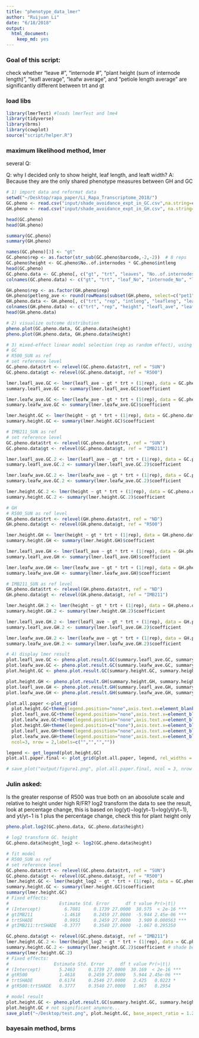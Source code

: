 ```yaml
---
title: "phenotype_data_lmer"
author: "Ruijuan Li"
date: "6/18/2018"
output: 
  html_document: 
    keep_md: yes
---
```


### Goal of this script:   
check whether "leave #", "internode #", "plant height (sum of internode length)", "leafl average", "leafw average", and "petiole length average" are significantly different between trt and gt 

### load libs 
```r
library(lmerTest) #loads lmerTest and lme4
library(tidyverse)
library(brms)
library(cowplot)
source("script/helper.R")  
```

### maximum likelihood method, lmer 

several Q: 

Q: why I decided only to show height, leaf length, and leaft width? A: Because they are the only shared phenotype measures between GH and GC 

```r
# 1) import data and reformat data 
setwd("~/Desktop/rapa_paper/Li_Rapa_Transcriptome_2018/")
GC.pheno <- read.csv("input/shade_avoidance_expt_in_GC.csv",na.string=c("NA","N/A")) # replace all NA w/ N/A (the standard missing data format in R)
GH.pheno <- read.csv("input/shade_avoidance_expt_in_GH.csv", na.string=c("NA","N/A")) 

head(GC.pheno)
head(GH.pheno)

summary(GC.pheno)
summary(GH.pheno)

names(GC.pheno)[3] <- "gt"
GC.pheno$rep <- as.factor(str_sub(GC.pheno$barcode,-2,-2))  # 8 reps 
GC.pheno$height <- GC.pheno$No..of.internodes * GC.pheno$intleng 
head(GC.pheno)
GC.pheno.data <- GC.pheno[, c("gt", "trt", "leaves", "No..of.internodes", "leafl", "leafw", "petleng", "rep", "height")]
colnames(GC.pheno.data) <- c("gt", "trt", "leaf_No", "internode_No", "leafl_ave", "leafw_ave", "petleng_ave", "rep", "height") 

GH.pheno$rep <- as.factor(GH.pheno$rep)
GH.pheno$petleng_ave <- round(rowMeans(subset(GH.pheno, select=c("pet1", "pet2", "pet3")), na.rm = T), digits = 1)
GH.pheno.data <- GH.pheno[, c("trt", "rep", "intleng", "leafleng", "leafwid", "leafnum", "internum", "species", "petleng_ave")]
colnames(GH.pheno.data) <- c("trt", "rep", "height", "leafl_ave", "leafw_ave", "leaf_No", "internode_No", "gt", "petleng_ave")
head(GH.pheno.data)

# 2) visualize outcome distribution 
pheno.plot(GC.pheno.data, GC.pheno.data$height) 
pheno.plot(GH.pheno.data, GH.pheno.data$height)

# 3) mixed-effect linear model selection (rep as random effect), using all original data scale
# GC
# R500_SUN as ref 
# set reference level 
GC.pheno.data$trt <- relevel(GC.pheno.data$trt, ref = "SUN")
GC.pheno.data$gt <- relevel(GC.pheno.data$gt, ref = "R500")

lmer.leafl_ave.GC <- lmer(leafl_ave ~ gt * trt + (1|rep), data = GC.pheno.data)
summary.leafl_ave.GC <- summary(lmer.leafl_ave.GC)$coefficient

lmer.leafw_ave.GC <- lmer(leafw_ave ~ gt * trt + (1|rep), data = GC.pheno.data)
summary.leafw_ave.GC <- summary(lmer.leafw_ave.GC)$coefficient

lmer.height.GC <- lmer(height ~ gt * trt + (1|rep), data = GC.pheno.data)
summary.height.GC <- summary(lmer.height.GC)$coefficient

# IMB211_SUN as ref
# set reference level 
GC.pheno.data$trt <- relevel(GC.pheno.data$trt, ref = "SUN")
GC.pheno.data$gt <- relevel(GC.pheno.data$gt, ref = "IMB211")

lmer.leafl_ave.GC.2 <- lmer(leafl_ave ~ gt * trt + (1|rep), data = GC.pheno.data)
summary.leafl_ave.GC.2 <- summary(lmer.leafl_ave.GC.2)$coefficient

lmer.leafw_ave.GC.2 <- lmer(leafw_ave ~ gt * trt + (1|rep), data = GC.pheno.data)
summary.leafw_ave.GC.2 <- summary(lmer.leafw_ave.GC.2)$coefficient

lmer.height.GC.2 <- lmer(height ~ gt * trt + (1|rep), data = GC.pheno.data)
summary.height.GC.2 <- summary(lmer.height.GC.2)$coefficient

# GH 
# R500_SUN as ref level 
GH.pheno.data$trt <- relevel(GH.pheno.data$trt, ref = "ND")
GH.pheno.data$gt <- relevel(GH.pheno.data$gt, ref = "R500")

lmer.height.GH <- lmer(height ~ gt * trt + (1|rep), data = GH.pheno.data)
summary.height.GH <- summary(lmer.height.GH)$coefficient

lmer.leafl_ave.GH <- lmer(leafl_ave ~ gt * trt + (1|rep), data = GH.pheno.data)
summary.leafl_ave.GH <- summary(lmer.leafl_ave.GH)$coefficient

lmer.leafw_ave.GH <- lmer(leafw_ave ~ gt * trt + (1|rep), data = GH.pheno.data)
summary.leafw_ave.GH <- summary(lmer.leafw_ave.GH)$coefficient

# IMB211_SUN as ref level 
GH.pheno.data$trt <- relevel(GH.pheno.data$trt, ref = "ND")
GH.pheno.data$gt <- relevel(GH.pheno.data$gt, ref = "IMB211")

lmer.height.GH.2 <- lmer(height ~ gt * trt + (1|rep), data = GH.pheno.data)
summary.height.GH.2 <- summary(lmer.height.GH.2)$coefficient

lmer.leafl_ave.GH.2 <- lmer(leafl_ave ~ gt * trt + (1|rep), data = GH.pheno.data)
summary.leafl_ave.GH.2 <- summary(lmer.leafl_ave.GH.2)$coefficient

lmer.leafw_ave.GH.2 <- lmer(leafw_ave ~ gt * trt + (1|rep), data = GH.pheno.data)
summary.leafw_ave.GH.2 <- summary(lmer.leafw_ave.GH.2)$coefficient

# 4) display lmer result 
plot.leafl_ave.GC <- pheno.plot.result.GC(summary.leafl_ave.GC, summary.leafl_ave.GC.2)
plot.leafw_ave.GC <- pheno.plot.result.GC(summary.leafw_ave.GC, summary.leafw_ave.GC.2)
plot.height.GC <- pheno.plot.result.GC(summary.height.GC, summary.height.GC.2)

plot.height.GH <- pheno.plot.result.GH(summary.height.GH, summary.height.GH.2)
plot.leafl_ave.GH <- pheno.plot.result.GH(summary.leafl_ave.GH, summary.leafl_ave.GH.2)
plot.leafw_ave.GH <- pheno.plot.result.GH(summary.leafw_ave.GH, summary.leafw_ave.GH.2)

plot.all.paper <-plot_grid(
  plot.height.GC+theme(legend.position="none",axis.text.x=element_blank())+labs(title="plant height", y="Growth Chamber\n mm"),
  plot.leafl_ave.GC+theme(legend.position="none",axis.text.x=element_blank())+labs(title="leaf length", y="mm"),
  plot.leafw_ave.GC+theme(legend.position="none",axis.text.x=element_blank())+labs(title="leaf width", y="mm", fill=""),
  plot.height.GH+theme(legend.position=c("none"),axis.text.x=element_blank())+labs(title=" ", y="Greenhouse\n mm"),
  plot.leafl_ave.GH+theme(legend.position="none",axis.text.x=element_blank())+labs(title=" ", y="mm"),
  plot.leafw_ave.GH+theme(legend.position="none",axis.text.x=element_blank())+labs(title=" ", y="mm", x="", fill=""),
  ncol=3, nrow = 2,labels=c("","","",""))  

legend <- get_legend(plot.height.GC)
plot.all.paper.final <- plot_grid(plot.all.paper, legend, rel_widths = c(6, 1))

# save_plot("output/figure1.png", plot.all.paper.final, ncol = 3, nrow = 2,base_aspect_ratio = 0.8)  
```

### Julin asked: 

Is the greater response of R500 was true both on an abosolute scale and relative to height under high R/FR? log2 transform the data to see the result, look at percentage change, this is based on log(yt)−log(yt−1)=log(yt/yt−1), and yt/yt−1 is 1 plus the percentage change, check this for plant height only  

```r
pheno.plot.log2(GC.pheno.data, GC.pheno.data$height)

# log2 transform GC. height 
GC.pheno.data$height_log2 <- log2(GC.pheno.data$height)

# fit model 
# R500_SUN as ref 
# set reference level 
GC.pheno.data$trt <- relevel(GC.pheno.data$trt, ref = "SUN")
GC.pheno.data$gt <- relevel(GC.pheno.data$gt, ref = "R500")
lmer.height.GC <- lmer(height_log2 ~ gt * trt + (1|rep), data = GC.pheno.data)
summary.height.GC <- summary(lmer.height.GC)$coefficient
summary(lmer.height.GC)
# Fixed effects:
#                   Estimate Std. Error      df t value Pr(>|t|)    
# (Intercept)         6.7081     0.1739 27.0000  38.575  < 2e-16 ***
# gtIMB211           -1.4618     0.2459 27.0000  -5.944 2.45e-06 ***
# trtSHADE            0.9951     0.2459 27.0000   3.909 0.000563 ***
# gtIMB211:trtSHADE  -0.3777     0.3540 27.0000  -1.067 0.295350  

GC.pheno.data$gt <- relevel(GC.pheno.data$gt, ref = "IMB211")
lmer.height.GC.2 <- lmer(height_log2 ~ gt * trt + (1|rep), data = GC.pheno.data)
summary.height.GC.2 <- summary(lmer.height.GC.2)$coefficient # shade becomes significant... although less 
summary(lmer.height.GC.2)
# Fixed effects: 
#                 Estimate Std. Error      df t value Pr(>|t|)    
# (Intercept)       5.2463     0.1739 27.0000  30.169  < 2e-16 ***
# gtR500            1.4618     0.2459 27.0000   5.944 2.45e-06 ***
# trtSHADE          0.6174     0.2546 27.0000   2.425   0.0223 *  
# gtR500:trtSHADE   0.3777     0.3540 27.0000   1.067   0.2954    

# model result 
plot.height.GC <- pheno.plot.result.GC(summary.height.GC, summary.height.GC.2)
plot.height.GC # not significant anymore... 
save_plot("~/Desktop/test.png", plot.height.GC, base_aspect_ratio = 1.2)   
```

### bayesain method, brms  
```r

```

